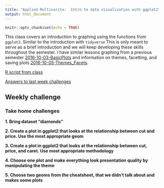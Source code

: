 ```yaml
---
title: "Applied Multivarite:  Intro to data visualization with ggplot2"
output: html_document
---
```


```r
knitr::opts_chunk$set(echo = TRUE)
```

This class covers an introduction to graphing using the functions from `ggplot2`.  Similar to the introduction with `tidyverse` This is only meant to serve as a brief introduction and we will keep developing these skills throughout the semester.  I have similar lessons graphing from a previous semester [2016-10-03-BasicPlots](https://chrischizinski.github.io/SNR_R_Group/2016-10-03-BasicPlots) and information on themes, facetting, and saving plots [2016-10-05-Themes_Facets](https://chrischizinski.github.io/SNR_R_Group/2016-10-05-Themes_Facets).

[R script from class](https://github.com/chrischizinski/SNR_R_Group/blob/master/R/2017-09-08-Rclass_ggplot2.R)


[Answers to last week challenges](https://github.com/chrischizinski/SNR_R_Group/blob/master/R/2017-09-01-Challenges_week1.R)



## Weekly challenge

### Take home challenges

**1. Bring dataset "diamonds" **

**2. Create a plot in ggplot2 that looks at the relationship between cut and price.  Use the most appropriate geom **

**3. Create a plot in ggplot2 that looks at the relationship between cut, price, and caret. Use most appropriate  methodology **

**4. Choose one plot and make everything look presentation quality by manipulating the theme **

**5. Choose two geoms from the cheatsheet, that we didn't talk about and makes some plots **


